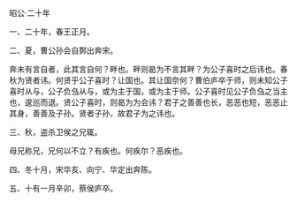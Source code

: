 

昭公·二十年

一、二十年，春王正月。

二、夏，曹公孙会自鄸出奔宋。

奔未有言自者，此其言自何？畔也。畔则曷为不言其畔？为公子喜时之后讳也。春秋为贤者讳。何贤乎公子喜时？让国也。其让国奈何？曹伯庐卒于师，则未知公子喜时从与，公子负刍从与，或为主于国，或为主于师。公子喜时见公子负刍之当主也，逡巡而退。贤公子喜时，则曷为为会讳？君子之善善也长，恶恶也短，恶恶止其身，善善及子孙。贤者子孙，故君子为之讳也。

三、秋，盗杀卫侯之兄辄。

母兄称兄，兄何以不立？有疾也。何疾尔？恶疾也。

四、冬十月，宋华亥、向宁、华定出奔陈。

五、十有一月辛卯，蔡侯庐卒。

